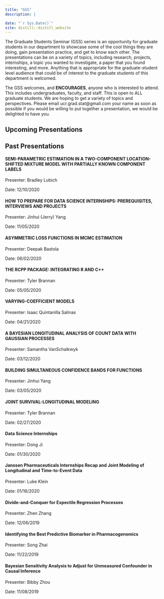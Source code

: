```yaml
---
title: "GSS"
description: |

date: "`r Sys.Date()`"
site: distill::distill_website
---
```


The Graduate Students Seminar (GSS) series is an opportunity for graduate students in our department to showcase some of the cool things they are doing, gain presentation practice, and get to know each other. The presentations can be on a variety of topics, including research, projects, internships, a topic you wanted to investigate, a paper that you found interesting, and more. Anything that is appropriate for the graduate-student level audience that could be of interest to the graduate students of this department is welcomed.

The GSS welcomes, and **ENCOURAGES**, anyone who is interested to attend. This includes undergraduates, faculty, and staff. This is open to ALL graduate students. We are hoping to get a variety of topics and perspectives. Please email ucr.grad.stat@gmail.com your name as soon as possible if you would be willing to put together a presentation, we would be delighted to have you.

## Upcoming Presentations

## Past Presentations

#### SEMI-PARAMETRIC ESTIMATION IN A TWO-COMPONENT LOCATION-SHIFTED MIXTURE MODEL WITH PARTIALLY KNOWN COMPONENT LABELS
Presenter: Bradley Lubich

Date: 12/10/2020

#### HOW TO PREPARE FOR DATA SCIENCE INTERNSHIPS: PREREQUISITES, INTERVIEWS AND PROJECTS
Presenter: Jinhui (Jerry) Yang

Date: 11/05/2020

#### ASYMMETRIC LOSS FUNCTIONS IN MCMC ESTIMATION
Presenter: Deepak Bastola

Date: 06/02/2020

#### THE RCPP PACKAGE: INTEGRATING R AND C++
Presenter: Tyler Brannan

Date: 05/05/2020

#### VARYING-COEFFICIENT MODELS
Presenter: Isaac Quintanilla Salinas

Date: 04/21/2020

#### A BAYESIAN LONGITUDINAL ANALYSIS OF COUNT DATA WITH GAUSSIAN PROCESSES
Presenter: Samantha VanSchalkwyk

Date: 03/12/2020

#### BUILDING SIMULTANEOUS CONFIDENCE BANDS FOR FUNCTIONS
Presenter: Jinhui Yang

Date: 03/05/2020

#### JOINT SURVIVAL-LONGITUDINAL MODELING
Presenter: Tyler Brannan

Date: 02/27/2020

#### Data Science Internships
Presenter: Dong Ji

Date: 01/30/2020

#### Janssen Pharmaceuticals Internships Recap and Joint Modeling of Longitudinal and Time-to-Event Data
Presenter: Luke Klein

Date: 01/16/2020

#### Divide-and-Conquer for Expectile Regression Processes
Presenter: Zhen Zhang

Date: 12/06/2019

#### Identifying the Best Predictive Biomarker in Pharmacogenomics
Presenter: Song Zhai

Date: 11/22/2019

#### Bayesian Sensitivity Analysis to Adjust for Unmeasured Confounder in Causal Inference
Presenter: Bibby Zhou

Date: 11/08/2019